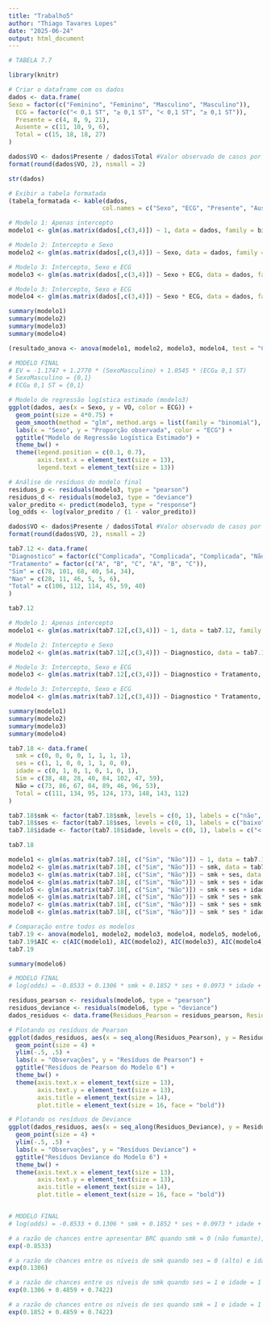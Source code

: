 ```yaml
---
title: "Trabalho5"
author: "Thiago Tavares Lopes"
date: "2025-06-24"
output: html_document
---
```


```r

# TABELA 7.7

library(knitr)

# Criar o dataframe com os dados
dados <- data.frame(
Sexo = factor(c("Feminino", "Feminino", "Masculino", "Masculino")),
  ECG = factor(c("< 0,1 ST", "≥ 0,1 ST", "< 0,1 ST", "≥ 0,1 ST")),
  Presente = c(4, 8, 9, 21),
  Ausente = c(11, 10, 9, 6),
  Total = c(15, 18, 18, 27)
)

dados$VO <- dados$Presente / dados$Total #Valor observado de casos por categoria
format(round(dados$VO, 2), nsmall = 2)

str(dados)

# Exibir a tabela formatada
(tabela_formatada <- kable(dados, 
                          col.names = c("Sexo", "ECG", "Presente", "Ausente", "Total", "Proporção observada"), align = c("l", "l", "c", "c", "c", "c")))

# Modelo 1: Apenas intercepto
modelo1 <- glm(as.matrix(dados[,c(3,4)]) ~ 1, data = dados, family = binomial)

# Modelo 2: Intercepto e Sexo
modelo2 <- glm(as.matrix(dados[,c(3,4)]) ~ Sexo, data = dados, family = binomial)

# Modelo 3: Intercepto, Sexo e ECG
modelo3 <- glm(as.matrix(dados[,c(3,4)]) ~ Sexo + ECG, data = dados, family = binomial)

# Modelo 3: Intercepto, Sexo e ECG
modelo4 <- glm(as.matrix(dados[,c(3,4)]) ~ Sexo * ECG, data = dados, family = binomial)

summary(modelo1)
summary(modelo2)
summary(modelo3)
summary(modelo4)

(resultado_anova <- anova(modelo1, modelo2, modelo3, modelo4, test = "Chi"))

# MODELO FINAL
# EV = -1.1747 + 1.2770 * (SexoMasculino) + 1.0545 * (ECG≥ 0,1 ST)
# SexoMasculino = {0,1}
# ECG≥ 0,1 ST = {0,1}

# Modelo de regressão logística estimado (modelo3)
ggplot(dados, aes(x = Sexo, y = VO, color = ECG)) +
  geom_point(size = 4*0.75) +
  geom_smooth(method = "glm", method.args = list(family = "binomial"), se = TRUE) +
  labs(x = "Sexo", y = "Proporção observada", color = "ECG") +
  ggtitle("Modelo de Regressão Logística Estimado") +
  theme_bw() +
  theme(legend.position = c(0.1, 0.7), 
        axis.text.x = element_text(size = 13),
        legend.text = element_text(size = 13))

# Análise de resíduos do modelo final
residuos_p <- residuals(modelo3, type = "pearson")
residuos_d <- residuals(modelo3, type = "deviance")
valor_predito <- predict(modelo3, type = "response")
log_odds <- log(valor_predito / (1 - valor_predito))

dados$VO <- dados$Presente / dados$Total #Valor observado de casos por categoria
format(round(dados$VO, 2), nsmall = 2)


```



```r


tab7.12 <- data.frame(
"Diagnostico" = factor(c("Complicada", "Complicada", "Complicada", "Não complicada", "Não complicada", "Não complicada")),
"Tratamento" = factor(c("A", "B", "C", "A", "B", "C")),
"Sim" = c(78, 101, 68, 40, 54, 34),
"Nao" = c(28, 11, 46, 5, 5, 6),
"Total" = c(106, 112, 114, 45, 59, 40)
)

tab7.12

# Modelo 1: Apenas intercepto
modelo1 <- glm(as.matrix(tab7.12[,c(3,4)]) ~ 1, data = tab7.12, family = binomial)

# Modelo 2: Intercepto e Sexo
modelo2 <- glm(as.matrix(tab7.12[,c(3,4)]) ~ Diagnostico, data = tab7.12, family = binomial)

# Modelo 3: Intercepto, Sexo e ECG
modelo3 <- glm(as.matrix(tab7.12[,c(3,4)]) ~ Diagnostico + Tratamento, data = tab7.12, family = binomial)

# Modelo 3: Intercepto, Sexo e ECG
modelo4 <- glm(as.matrix(tab7.12[,c(3,4)]) ~ Diagnostico * Tratamento, data = tab7.12, family = binomial)

summary(modelo1)
summary(modelo2)
summary(modelo3)
summary(modelo4)

```


```r
tab7.18 <- data.frame(
  smk = c(0, 0, 0, 0, 1, 1, 1, 1),
  ses = c(1, 1, 0, 0, 1, 1, 0, 0),
  idade = c(0, 1, 0, 1, 0, 1, 0, 1),
  Sim = c(38, 48, 28, 40, 84, 102, 47, 59),
  Não = c(73, 86, 67, 84, 89, 46, 96, 53),
  Total = c(111, 134, 95, 124, 173, 148, 143, 112)
)

tab7.18$smk <- factor(tab7.18$smk, levels = c(0, 1), labels = c("não", "sim"))
tab7.18$ses <- factor(tab7.18$ses, levels = c(0, 1), labels = c("baixo", "alto"))
tab7.18$idade <- factor(tab7.18$idade, levels = c(0, 1), labels = c("< 40", "≥ 40"))

tab7.18

modelo1 <- glm(as.matrix(tab7.18[, c("Sim", "Não")]) ~ 1, data = tab7.18, family = binomial)
modelo2 <- glm(as.matrix(tab7.18[, c("Sim", "Não")]) ~ smk, data = tab7.18, family = binomial)
modelo3 <- glm(as.matrix(tab7.18[, c("Sim", "Não")]) ~ smk + ses, data = tab7.18, family = binomial)
modelo4 <- glm(as.matrix(tab7.18[, c("Sim", "Não")]) ~ smk + ses + idade, data = tab7.18, family = binomial)
modelo5 <- glm(as.matrix(tab7.18[, c("Sim", "Não")]) ~ smk + ses + idade + smk * ses, data = tab7.18, family = binomial)
modelo6 <- glm(as.matrix(tab7.18[, c("Sim", "Não")]) ~ smk * ses + smk * idade, data = tab7.18, family = binomial)
modelo7 <- glm(as.matrix(tab7.18[, c("Sim", "Não")]) ~ smk * ses + smk * idade + ses * idade, data = tab7.18, family = binomial)
modelo8 <- glm(as.matrix(tab7.18[, c("Sim", "Não")]) ~ smk * ses * idade, data = tab7.18,family = binomial)

# Comparação entre todos os modelos
tab7.19 <- anova(modelo1, modelo2, modelo3, modelo4, modelo5, modelo6, modelo7, modelo8, test = "Chi")
tab7.19$AIC <- c(AIC(modelo1), AIC(modelo2), AIC(modelo3), AIC(modelo4), AIC(modelo5), AIC(modelo6), AIC(modelo7), AIC(modelo8))
tab7.19

summary(modelo6)

# MODELO FINAL
# log(odds) = -0.8533 + 0.1306 * smk + 0.1852 * ses + 0.0973 * idade + 0.4859 * smk * ses + 0.7422 * smk * idade

residuos_pearson <- residuals(modelo6, type = "pearson")
residuos_deviance <- residuals(modelo6, type = "deviance")
dados_residuos <- data.frame(Residuos_Pearson = residuos_pearson, Residuos_Deviance = residuos_deviance)

# Plotando os resíduos de Pearson
ggplot(dados_residuos, aes(x = seq_along(Residuos_Pearson), y = Residuos_Pearson)) +
  geom_point(size = 4) +
  ylim(-.5, .5) +
  labs(x = "Observações", y = "Resíduos de Pearson") +
  ggtitle("Resíduos de Pearson do Modelo 6") +
  theme_bw() +
  theme(axis.text.x = element_text(size = 13),
        axis.text.y = element_text(size = 13),
        axis.title = element_text(size = 14),
        plot.title = element_text(size = 16, face = "bold"))

# Plotando os resíduos de Deviance
ggplot(dados_residuos, aes(x = seq_along(Residuos_Deviance), y = Residuos_Deviance)) +
  geom_point(size = 4) +
  ylim(-.5, .5) +
  labs(x = "Observações", y = "Resíduos Deviance") +
  ggtitle("Resíduos Deviance do Modelo 6") +
  theme_bw() +
  theme(axis.text.x = element_text(size = 13),
        axis.text.y = element_text(size = 13),
        axis.title = element_text(size = 14),
        plot.title = element_text(size = 16, face = "bold"))


# MODELO FINAL
# log(odds) = -0.8533 + 0.1306 * smk + 0.1852 * ses + 0.0973 * idade + 0.4859 * smk * ses + 0.7422 * smk * idade

# a razão de chances entre apresentar BRC quando smk = 0 (não fumante), ses = 0 (status socioeconomico alto) e idade = 0 (idade menor que 40 anos)
exp(-0.8533)

# a razão de chances entre os níveis de smk quando ses = 0 (alto) e idade = 0
exp(0.1306)

# a razão de chances entre os níveis de smk quando ses = 1 e idade = 1
exp(0.1306 + 0.4859 + 0.7422)

# a razão de chances entre os níveis de ses quando smk = 1 e idade = 1
exp(0.1852 + 0.4859 + 0.7422)
```

